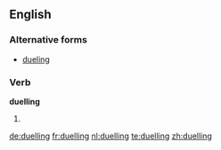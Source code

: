 ==English==

===Alternative forms===
* [[dueling]] {{US}}

===Verb===
'''duelling'''

# {{British}} {{present participle of|duel}}

[[de:duelling]]
[[fr:duelling]]
[[nl:duelling]]
[[te:duelling]]
[[zh:duelling]]